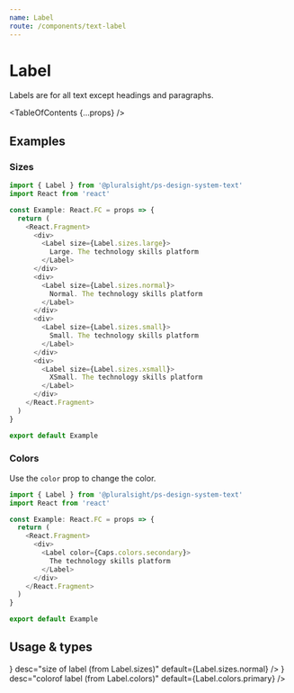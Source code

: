 ```yaml
---
name: Label
route: /components/text-label
---
```



# Label

<Intro>Labels are for all text except headings and paragraphs.</Intro>

<TableOfContents {...props} />

## Examples

### Sizes

```typescript
import { Label } from '@pluralsight/ps-design-system-text'
import React from 'react'

const Example: React.FC = props => {
  return (
    <React.Fragment>
      <div>
        <Label size={Label.sizes.large}>
          Large. The technology skills platform
        </Label>
      </div>
      <div>
        <Label size={Label.sizes.normal}>
          Normal. The technology skills platform
        </Label>
      </div>
      <div>
        <Label size={Label.sizes.small}>
          Small. The technology skills platform
        </Label>
      </div>
      <div>
        <Label size={Label.sizes.xsmall}>
          XSmall. The technology skills platform
        </Label>
      </div>
    </React.Fragment>
  )
}

export default Example
```

### Colors

Use the `color` prop to change the color.

```typescript
import { Label } from '@pluralsight/ps-design-system-text'
import React from 'react'

const Example: React.FC = props => {
  return (
    <React.Fragment>
      <div>
        <Label color={Caps.colors.secondary}>
          The technology skills platform
        </Label>
      </div>
    </React.Fragment>
  )
}

export default Example
```

## Usage & types

<Usage
  install="npm install @pluralsight/ps-design-system-text"
  import="import { Label } from '@pluralsight/ps-design-system-text'"
  packageName="text"
  version={props.version}
/>

<TypesTable>
  <TypesProp
    name="size"
    type={<TypesEnum enum={Label.sizes} />}
    desc="size of label (from Label.sizes)"
    default={Label.sizes.normal}
  />
  <TypesProp
    name="color"
    type={<TypesEnum enum={Label.colors} />}
    desc="colorof label (from Label.colors)"
    default={Label.colors.primary}
  />
</TypesTable>
